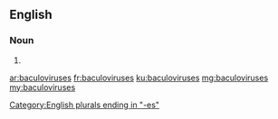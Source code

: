 ==English==

===Noun===
{{head|en|plural}}

# {{plural of|baculovirus|lang=en}}

[[Category:English plurals ending in "-es"]]

[[ar:baculoviruses]]
[[fr:baculoviruses]]
[[ku:baculoviruses]]
[[mg:baculoviruses]]
[[my:baculoviruses]]